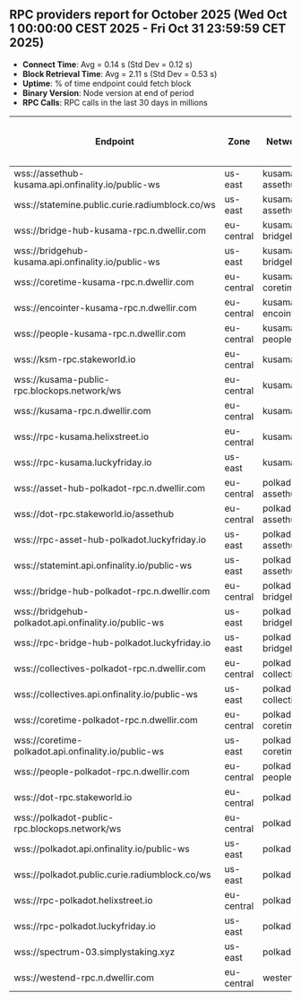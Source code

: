 ## RPC providers report for October 2025 (Wed Oct  1 00:00:00 CEST 2025 - Fri Oct 31 23:59:59 CET 2025)

- **Connect Time**: Avg = 0.14 s (Std Dev = 0.12 s)
- **Block Retrieval Time**: Avg = 2.11 s (Std Dev = 0.53 s)
- **Uptime**: % of time endpoint could fetch block
- **Binary Version**: Node version at end of period
- **RPC Calls**: RPC calls in the last 30 days in millions

| Endpoint                        | Zone         | Network            | Average Connect Time (s) | Average Block Retrieval Time (s) | Uptime (%) | Binary Version         | RPC Calls (M) |
|---------------------------------|--------------|--------------------|--------------------------|----------------------------------|------------|------------------------|----------------------|
| wss://assethub-kusama.api.onfinality.io/public-ws | us-east      | kusama-assethub      | 0.17                     | 2.39                             | 99.62      | 1.20.1                 | 67.0                   |
| wss://statemine.public.curie.radiumblock.co/ws | us-east      | kusama-assethub      | 0.13                     | 3.14                             | 99.51      | 1.20.1                 | 291.1                  |
| wss://bridge-hub-kusama-rpc.n.dwellir.com | eu-central   | kusama-bridgehub     | 0.14                     | 1.90                             | 100.00     | 1.20.1                 | 30.0                   |
| wss://bridgehub-kusama.api.onfinality.io/public-ws | us-east      | kusama-bridgehub     | 0.17                     | 2.00                             | 99.76      | 1.20.1                 | 11.1                   |
| wss://coretime-kusama-rpc.n.dwellir.com | eu-central   | kusama-coretime      | 0.15                     | 1.69                             | 100.00     | 1.20.1                 | 29.8                   |
| wss://encointer-kusama-rpc.n.dwellir.com | eu-central   | kusama-encointer     | 0.14                     | 1.98                             | 100.00     | 1.20.1                 | 18.5                   |
| wss://people-kusama-rpc.n.dwellir.com | eu-central   | kusama-people        | 0.15                     | 1.70                             | 99.93      | 1.20.1                 | 29.8                   |
| wss://ksm-rpc.stakeworld.io       | eu-central   | kusama               | 0.17                     | 2.12                             | 100.00     | 1.20.1                 | 891.1                  |
| wss://kusama-public-rpc.blockops.network/ws | eu-central   | kusama               | 0.12                     | 1.98                             | 96.67      | 1.20.1                 | 42.4                   |
| wss://kusama-rpc.n.dwellir.com    | eu-central   | kusama               | 0.15                     | 2.41                             | 99.97      | 1.20.1                 | 858.0                  |
| wss://rpc-kusama.helixstreet.io   | eu-central   | kusama               | 0.13                     | 2.05                             | 100.00     | 1.20.1                 | 676.9                  |
| wss://rpc-kusama.luckyfriday.io   | us-east      | kusama               | 0.11                     | 2.06                             | 100.00     | 1.20.1                 | 615.8                  |
| wss://asset-hub-polkadot-rpc.n.dwellir.com | eu-central   | polkadot-assethub    | 0.14                     | 2.02                             | 100.00     | 1.20.1                 | 539.1                  |
| wss://dot-rpc.stakeworld.io/assethub | eu-central   | polkadot-assethub    | 0.12                     | 1.61                             | 99.97      | 1.20.1                 | 490.8                  |
| wss://rpc-asset-hub-polkadot.luckyfriday.io | us-east      | polkadot-assethub    | 0.10                     | 1.80                             | 100.00     | 1.20.1                 | 272.9                  |
| wss://statemint.api.onfinality.io/public-ws | us-east      | polkadot-assethub    | 0.18                     | 2.15                             | 99.93      | 1.20.1                 | 660.1                  |
| wss://bridge-hub-polkadot-rpc.n.dwellir.com | eu-central   | polkadot-bridgehub   | 0.15                     | 2.15                             | 100.00     | 1.20.1                 | 41.9                   |
| wss://bridgehub-polkadot.api.onfinality.io/public-ws | us-east      | polkadot-bridgehub   | 0.16                     | 2.11                             | 99.72      | 1.20.1                 | 15.7                   |
| wss://rpc-bridge-hub-polkadot.luckyfriday.io | us-east      | polkadot-bridgehub   | 0.10                     | 1.95                             | 100.00     | 1.20.1                 | 5.1                    |
| wss://collectives-polkadot-rpc.n.dwellir.com | eu-central   | polkadot-collectives | 0.12                     | 2.15                             | 99.97      | 1.20.1                 | 78.8                   |
| wss://collectives.api.onfinality.io/public-ws | us-east      | polkadot-collectives | 0.17                     | 2.12                             | 99.72      | 1.20.1                 | 15.9                   |
| wss://coretime-polkadot-rpc.n.dwellir.com | eu-central   | polkadot-coretime    | 0.12                     | 1.67                             | 99.97      | 1.20.1                 | 23.8                   |
| wss://coretime-polkadot.api.onfinality.io/public-ws | us-east      | polkadot-coretime    | 0.09                     | 1.54                             | 100.00     | 1.20.1                 | 17.9                   |
| wss://people-polkadot-rpc.n.dwellir.com | eu-central   | polkadot-people      | 0.15                     | 1.65                             | 100.00     | 1.20.1                 | 33.1                   |
| wss://dot-rpc.stakeworld.io       | eu-central   | polkadot             | 0.16                     | 2.10                             | 99.90      | 1.20.1                 | 1454.9                 |
| wss://polkadot-public-rpc.blockops.network/ws | eu-central   | polkadot             | 0.13                     | 2.11                             | 96.25      | 1.20.1                 | 288.1                  |
| wss://polkadot.api.onfinality.io/public-ws | us-east      | polkadot             | 0.09                     | 2.05                             | 100.00     | 1.20.1                 | 1339.1                 |
| wss://polkadot.public.curie.radiumblock.co/ws | us-east      | polkadot             | 0.15                     | 2.85                             | 99.93      | 1.20.1                 | 557.5                  |
| wss://rpc-polkadot.helixstreet.io | eu-central   | polkadot             | 0.23                     | 2.38                             | 100.00     | 1.20.1                 | 1211.9                 |
| wss://rpc-polkadot.luckyfriday.io | us-east      | polkadot             | 0.10                     | 2.03                             | 99.97      | 1.20.1                 | 1607.2                 |
| wss://spectrum-03.simplystaking.xyz | us-east      | polkadot             | 0.16                     | 2.25                             | 99.97      | 1.20.1                 | 554.5                  |
| wss://westend-rpc.n.dwellir.com   | eu-central   | westend              | 0.12                     | 3.02                             | 99.72      | 1.20.1                 | 506.0                  |
